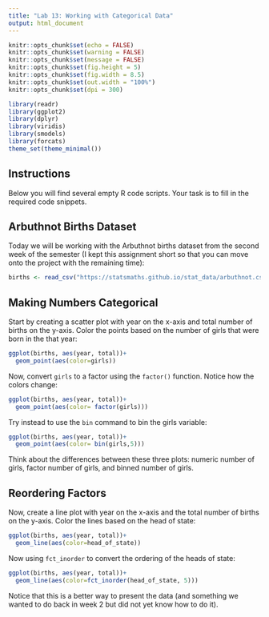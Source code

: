 ```yaml
---
title: "Lab 13: Working with Categorical Data"
output: html_document
---
```


```r
knitr::opts_chunk$set(echo = FALSE)
knitr::opts_chunk$set(warning = FALSE)
knitr::opts_chunk$set(message = FALSE)
knitr::opts_chunk$set(fig.height = 5)
knitr::opts_chunk$set(fig.width = 8.5)
knitr::opts_chunk$set(out.width = "100%")
knitr::opts_chunk$set(dpi = 300)

library(readr)
library(ggplot2)
library(dplyr)
library(viridis)
library(smodels)
library(forcats)
theme_set(theme_minimal())
```

## Instructions

Below you will find several empty R code scripts.
Your task is to fill in the required code snippets.

## Arbuthnot Births Dataset

Today we will be working with the Arbuthnot births dataset from the second week
of the semester (I kept this assignment short so that you can move onto the
project with the remaining time):

```r
births <- read_csv("https://statsmaths.github.io/stat_data/arbuthnot.csv")
```

## Making Numbers Categorical

Start by creating a scatter plot with year on the x-axis and total number 
of births on the y-axis. Color the points based on the number of girls that
were born in the that year:

```r
ggplot(births, aes(year, total))+
  geom_point(aes(color=girls))
```

Now, convert `girls` to a factor using the `factor()` function. Notice how
the colors change:

```r
ggplot(births, aes(year, total))+
  geom_point(aes(color= factor(girls)))
```

Try instead to use the `bin` command to bin the girls variable:

```r
ggplot(births, aes(year, total))+
  geom_point(aes(color= bin(girls,5)))
```

Think about the differences between these three plots: numeric number of girls,
factor number of girls, and binned number of girls.

## Reordering Factors

Now, create a line plot with year on the x-axis and the total number of births
on the y-axis. Color the lines based on the head of state:

```r
ggplot(births, aes(year, total))+
  geom_line(aes(color=head_of_state))
```

Now using `fct_inorder` to convert the ordering of the heads of state:

```r
ggplot(births, aes(year, total))+
  geom_line(aes(color=fct_inorder(head_of_state, 5)))
```

Notice that this is a better way to present the data (and something we
wanted to do back in week 2 but did not yet know how to do it).






